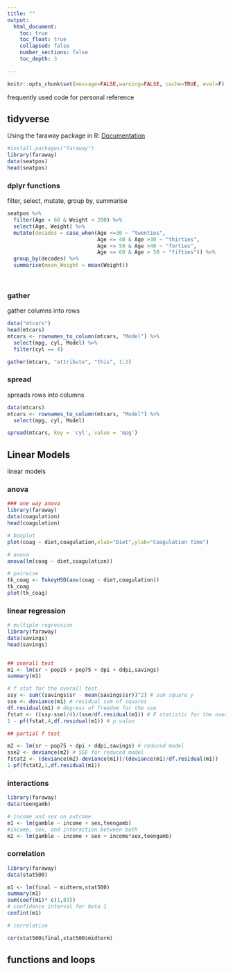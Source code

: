 ```yaml
---
title: ""
output:
  html_document:
    toc: true
    toc_float: true
    collapsed: false
    number_sections: false
    toc_depth: 3

---
```


```r
knitr::opts_chunk$set(message=FALSE,warning=FALSE, cache=TRUE, eval=F)
```

frequently used code for personal reference

## tidyverse

Using the faraway package in R: <a href = "https://cran.r-project.org/web/packages/faraway/faraway.pdf" target = "_blank"> Documentation </a> 

```r
#install.packages("faraway")
library(faraway)
data(seatpos)
head(seatpos)


```
### dplyr functions

filter, select, mutate, group by, summarise

```r
seatpos %>%
  filter(Age < 60 & Weight < 200) %>%
  select(Age, Weight) %>%
  mutate(decades = case_when(Age <=30 ~ "twenties",
                             Age <= 40 & Age >30 ~ "thirties",
                             Age <= 50 & Age >40 ~ "forties",
                             Age <= 60 & Age > 50 ~ "fifties")) %>%
  group_by(decades) %>%
  summarise(mean_Weight = mean(Weight))

         
```

### gather

gather columns into rows
```r
data("mtcars")
head(mtcars)
mtcars <- rownames_to_column(mtcars, "Model") %>%
  select(mpg, cyl, Model) %>%
  filter(cyl == 4)

gather(mtcars, "attribute", "this", 1:2)
```

### spread

spreads rows into columns

```r
data(mtcars)
mtcars <- rownames_to_column(mtcars, "Model") %>%
  select(mpg, cyl, Model)

spread(mtcars, key = 'cyl', value = 'mpg')

```

## Linear Models

linear models

### anova


```r
### one way anova
library(faraway)
data(coagulation)
head(coagulation)

# boxplot
plot(coag ~ diet,coagulation,xlab="Diet",ylab="Coagulation Time")

# anova
anova(lm(coag ~ diet,coagulation))

# pairwise
tk_coag <- TukeyHSD(aov(coag ~ diet,coagulation))
tk_coag
plot(tk_coag)
```

### linear regression


``` r
# multiple regression
library(faraway)
data(savings)
head(savings)


## overall test
m1 <- lm(sr ~ pop15 + pop75 + dpi + ddpi,savings)
summary(m1)

# f stat for the overall test
ssy <- sum((savings$sr - mean(savings$sr))^2) # sum square y
sse <- deviance(m1) # residual sum of squares
df.residual(m1) # degress of freedom for the sse
fstat <- ((ssy-sse)/4)/(sse/df.residual(m1)) # F statistic for the overall test
1 - pf(fstat,4,df.residual(m1)) # p value

## partial f test

m2 <- lm(sr ~ pop75 + dpi + ddpi,savings) # reduced model
sse2 <- deviance(m2) # SSE for reduced model
fstat2 <- (deviance(m2)-deviance(m1))/(deviance(m1)/df.residual(m1))
1-pf(fstat2,1,df.residual(m1))


```
### interactions

``` r

library(faraway)
data(teengamb)

# income and sex on outcome
m1 <- lm(gamble ~ income + sex,teengamb)
#income, sex, and interaction between both
m2 <- lm(gamble ~ income + sex + income*sex,teengamb)

```

### correlation

``` r

library(faraway)
data(stat500)

m1 <- lm(final ~ midterm,stat500)
summary(m1)
sum(coef(m1)* c(1,83))
# confidence interval for beta 1
confint(m1)

# correlation

cor(stat500$final,stat500$midterm)

```
## functions and loops



